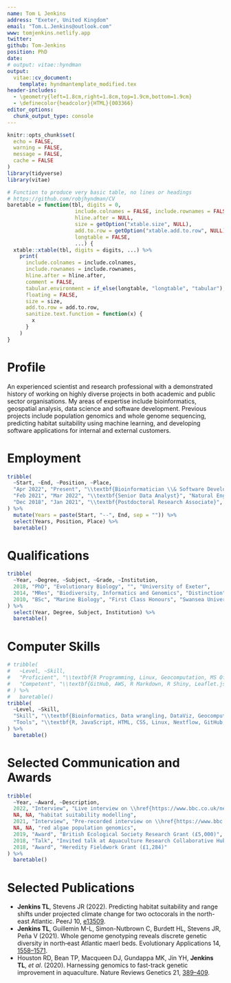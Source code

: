 ```yaml
---
name: Tom L Jenkins
address: "Exeter, United Kingdom"
email: "Tom.L.Jenkins@outlook.com"
www: tomjenkins.netlify.app
twitter: 
github: Tom-Jenkins
position: PhD
date:
# output: vitae::hyndman
output:
  vitae::cv_document:
    template: hyndmantemplate_modified.tex
header-includes:
  - \geometry{left=1.8cm,right=1.8cm,top=1.9cm,bottom=1.9cm}
  - \definecolor{headcolor}{HTML}{003366}
editor_options:
  chunk_output_type: console
---
```


<!-- \titlespacing{\section}{0pt}{1.ex}{0.5ex} -->
\fontsize{12}{16}\sf


```r
knitr::opts_chunk$set(
  echo = FALSE,
  warning = FALSE,
  message = FALSE,
  cache = FALSE
)
library(tidyverse)
library(vitae)
```

```r
# Function to produce very basic table, no lines or headings
# https://github.com/robjhyndman/CV
baretable = function(tbl, digits = 0,
                      include.colnames = FALSE, include.rownames = FALSE,
                      hline.after = NULL,
                      size = getOption("xtable.size", NULL),
                      add.to.row = getOption("xtable.add.to.row", NULL),
                      longtable = FALSE,
                      ...) {
  xtable::xtable(tbl, digits = digits, ...) %>%
    print(
      include.colnames = include.colnames,
      include.rownames = include.rownames,
      hline.after = hline.after,
      comment = FALSE,
      tabular.environment = if_else(longtable, "longtable", "tabular"),
      floating = FALSE,
      size = size,
      add.to.row = add.to.row,
      sanitize.text.function = function(x) {
        x
      }
    )
}
```

\vspace{6pt}

# Profile

<!-- Scientist specialising in bioinformatics, data analysis and programming. I have a broad range of interests and knowledge in evolutionary biology, geospatial analysis and data science. Previous projects include population genomics and whole genome sequencing of marine species, genome assembly and trait-association modelling, and predicting habitat suitability using machine learning. -->

An experienced scientist and research professional with a demonstrated history of working on highly diverse projects in both academic and public sector organisations. My areas of expertise include bioinformatics, geospatial analysis, data science and software development. Previous projects include population genomics and whole genome sequencing, predicting habitat suitability using machine learning, and developing software applications for internal and external customers.

\vspace{12pt}

# Employment

```r
tribble(
  ~Start, ~End, ~Position, ~Place,
  "Apr 2022", "Present", "\\textbf{Bioinformatician \\& Software Developer}", "Animal and Plant Health Agency",
  "Feb 2021", "Mar 2022", "\\textbf{Senior Data Analyst}", "Natural England",
  "Dec 2018", "Jan 2021", "\\textbf{Postdoctoral Research Associate}", "University of Exeter"
) %>%
  mutate(Years = paste(Start, "--", End, sep = "")) %>%
  select(Years, Position, Place) %>%
  baretable()
```

\vspace{12pt}

# Qualifications

```r
tribble(
  ~Year, ~Degree, ~Subject, ~Grade, ~Institution,
  2018, "PhD", "Evolutionary Biology", "", "University of Exeter",
  2014, "MRes", "Biodiversity, Informatics and Genomics", "Distinction", "Imperial Colleage London",
  2010, "BSc", "Marine Biology", "First Class Honours", "Swansea University"
) %>%
  select(Year, Degree, Subject, Institution) %>% 
  baretable()
```

\vspace{12pt}

# Computer Skills

```r
# tribble(
#   ~Level, ~Skill,
#   "Proficient", "\\textbf{R Programming, Linux, Geocomputation, MS Office}",
#   "Competent", "\\textbf{GitHub, AWS, R Markdown, R Shiny, Leaflet.js, ECharts.js}"
# ) %>%
#   baretable()
tribble(
  ~Level, ~Skill,
  "Skill", "\\textbf{Bioinformatics, Data wrangling, DataViz, Geocomputation, Modelling, Web development}",
  "Tools", "\\textbf{R, JavaScript, HTML, CSS, Linux, Nextflow, GitHub, AWS, R Shiny, VS Code}"
) %>%
  baretable()
```

\vspace{12pt}

# Selected Communication and Awards

```r
tribble(
  ~Year, ~Award, ~Description,
  2022, "Interview", "Live interview on \\href{https://www.bbc.co.uk/news/uk-england-devon-61592108}{\\textit{BBC Radio Wales Drive}} to discuss published research on coral ",
  NA, NA, "habitat suitability modelling",
  2021, "Interview", "Pre-recorded interview on \\href{https://www.bbc.co.uk/news/uk-england-cornwall-56586904}{\\textit{BBC Radio Cornwall}} to discuss published research on",
  NA, NA, "red algae population genomics",
  2019, "Award", "British Ecological Society Research Grant (£5,000)",
  2018, "Talk", "Invited talk at Aquaculture Research Collaborative Hub UK Annual Conference",
  2018, "Award", "Heredity Fieldwork Grant (£1,284)"
) %>%
  baretable()
```

\vspace{12pt}

# Selected Publications

  * **Jenkins TL**, Stevens JR (2022). Predicting habitat suitability and range shifts under projected climate change for two octocorals in the north-east Atlantic. PeerJ 10, [e13509](https://doi.org/https://doi.org/10.7717/peerj.13509).
  * **Jenkins TL**, Guillemin M-L, Simon-Nutbrown C, Burdett HL, Stevens JR, Peña V (2021). Whole genome genotyping reveals discrete genetic diversity in north‐east Atlantic maerl beds. Evolutionary Applications 14, [1558–1571](https://doi.org/https://doi.org/10.1111/eva.13219).
  * Houston RD, Bean TP, Macqueen DJ, Gundappa MK, Jin YH, **Jenkins TL**, *et al*. (2020). Harnessing genomics to fast-track genetic improvement in aquaculture. Nature Reviews Genetics 21, [389–409](https://doi.org/https://doi.org/10.1038/s41576-020-0227-y).

